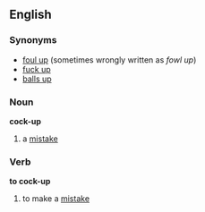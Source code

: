 ==English==
===Synonyms===
*[[foul up]] (sometimes wrongly written as ''fowl up'')
*[[fuck up]]
*[[balls up]]


===Noun===
'''cock-up'''
#a [[mistake]]


===Verb===
'''to cock-up'''
#to make a [[mistake]]